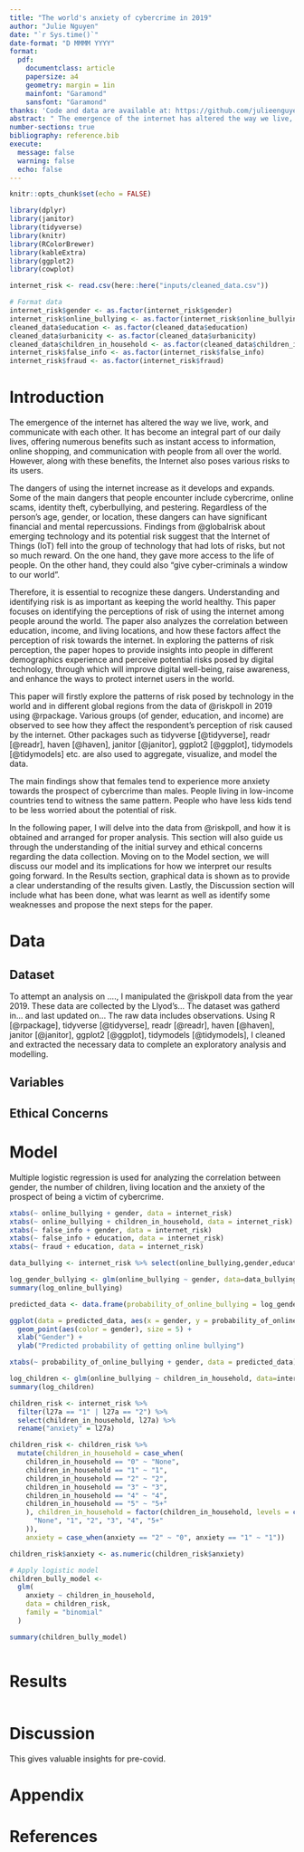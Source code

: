 ```yaml
---
title: "The world's anxiety of cybercrime in 2019"
author: "Julie Nguyen"
date: "`r Sys.time()`"
date-format: "D MMMM YYYY"
format:
  pdf:
    documentclass: article
    papersize: a4
    geometry: margin = 1in
    mainfont: "Garamond"
    sansfont: "Garamond"
thanks: 'Code and data are available at: https://github.com/julieenguyennn/World-Risk-Analysis'
abstract: " The emergence of the internet has altered the way we live, work, and communicate with each other. Despite being a tool to improve life in overall, technology and the internet also pose some potential risks that greatly affect the life of people. This paper aims at identifying the perceptions of risk of using the internet among people around the world by exploring the patterns and the relationship between gender, the number of children, the living location and the pereception of risk towards online bullying. Findings show that females tend to be more worried about experiencing cybercrime than males, people having more children also witness the same pattern. Results also show that gender, the number of children, and the living location affect the anxiety of the prospect of being a victim of cybercrime."
number-sections: true
bibliography: reference.bib
execute: 
  message: false
  warning: false
  echo: false
---
```


```r
knitr::opts_chunk$set(echo = FALSE)

library(dplyr)
library(janitor)
library(tidyverse)
library(knitr)
library(RColorBrewer)
library(kableExtra)
library(ggplot2)
library(cowplot)

internet_risk <- read.csv(here::here("inputs/cleaned_data.csv"))

# Format data
internet_risk$gender <- as.factor(internet_risk$gender)
internet_risk$online_bullying <- as.factor(internet_risk$online_bullying)
cleaned_data$education <- as.factor(cleaned_data$education)
cleaned_data$urbanicity <- as.factor(cleaned_data$urbanicity)
cleaned_data$children_in_household <- as.factor(cleaned_data$children_in_household)
internet_risk$false_info <- as.factor(internet_risk$false_info)
internet_risk$fraud <- as.factor(internet_risk$fraud)
```

# Introduction

The emergence of the internet has altered the way we live, work, and
communicate with each other. It has become an integral part of our daily
lives, offering numerous benefits such as instant access to information,
online shopping, and communication with people from all over the world.
However, along with these benefits, the Internet also poses various
risks to its users.

The dangers of using the internet increase as it develops and expands.
Some of the main dangers that people encounter include cybercrime,
online scams, identity theft, cyberbullying, and pestering. Regardless
of the person's age, gender, or location, these dangers can have
significant financial and mental repercussions. Findings from
@globalrisk about emerging technology and its potential risk suggest
that the Internet of Things (IoT) fell into the group of technology that
had lots of risks, but not so much reward. On the one hand, they gave
more access to the life of people. On the other hand, they could also
"give cyber-criminals a window to our world".

Therefore, it is essential to recognize these dangers. Understanding and
identifying risk is as important as keeping the world healthy. This
paper focuses on identifying the perceptions of risk of using the
internet among people around the world. The paper also analyzes the
correlation between education, income, and living locations, and how
these factors affect the perception of risk towards the internet. In
exploring the patterns of risk perception, the paper hopes to provide
insights into people in different demographics experience and perceive
potential risks posed by digital technology, through which will improve
digital well-being, raise awareness, and enhance the ways to protect
internet users in the world.

This paper will firstly explore the patterns of risk posed by technology
in the world and in different global regions from the data of @riskpoll
in 2019 using @rpackage. Various groups (of gender, education, and
income) are observed to see how they affect the respondent's perception
of risk caused by the internet. Other packages such as tidyverse
[@tidyverse], readr [@readr], haven [@haven], janitor [@janitor],
ggplot2 [@ggplot], tidymodels [@tidymodels] etc. are also used to
aggregate, visualize, and model the data.

The main findings show that females tend to experience more anxiety
towards the prospect of cybercrime than males. People living in
low-income countries tend to witness the same pattern. People who have
less kids tend to be less worried about the potential of risk.

In the following paper, I will delve into the data from @riskpoll, and
how it is obtained and arranged for proper analysis. This section will
also guide us through the understanding of the initial survey and
ethical concerns regarding the data collection. Moving on to the Model
section, we will discuss our model and its implications for how we
interpret our results going forward. In the Results section, graphical
data is shown as to provide a clear understanding of the results given.
Lastly, the Discussion section will include what has been done, what was
learnt as well as identify some weaknesses and propose the next steps
for the paper.

# Data

## Dataset

To attempt an analysis on ...., I manipulated the @riskpoll data from
the year 2019. These data are collected by the Llyod's... The dataset
was gatherd in... and last updated on... The raw data includes
observations. Using R [@rpackage], tidyverse [@tidyverse], readr
[@readr], haven [@haven], janitor [@janitor], ggplot2 [@ggplot],
tidymodels [@tidymodels], I cleaned and extracted the necessary data to
complete an exploratory analysis and modelling.

## Variables

## Ethical Concerns

# Model

Multiple logistic regression is used for analyzing the correlation
between gender, the number of children, living location and the anxiety
of the prospect of being a victim of cybercrime.

```r
xtabs(~ online_bullying + gender, data = internet_risk)
xtabs(~ online_bullying + children_in_household, data = internet_risk)
xtabs(~ false_info + gender, data = internet_risk)
xtabs(~ false_info + education, data = internet_risk)
xtabs(~ fraud + education, data = internet_risk)
```

```r
data_bullying <- internet_risk %>% select(online_bullying,gender,education,urbanicity,children_in_household)

log_gender_bullying <- glm(online_bullying ~ gender, data=data_bullying, family="binomial")
summary(log_online_bullying)

predicted_data <- data.frame(probability_of_online_bullying = log_gender_bullying$fitted.values, gender=data_bullying$gender)

ggplot(data = predicted_data, aes(x = gender, y = probability_of_online_bullying)) +
  geom_point(aes(color = gender), size = 5) +
  xlab("Gender") +
  ylab("Predicted probability of getting online bullying")

xtabs(~ probability_of_online_bullying + gender, data = predicted_data)
```

```r
log_children <- glm(online_bullying ~ children_in_household, data=internet_risk, family="binomial")
summary(log_children)
```

```r
children_risk <- internet_risk %>%
  filter(l27a == "1" | l27a == "2") %>% 
  select(children_in_household, l27a) %>%
  rename("anxiety" = l27a)

children_risk <- children_risk %>%
  mutate(children_in_household = case_when(
    children_in_household == "0" ~ "None",
    children_in_household == "1" ~ "1",
    children_in_household == "2" ~ "2",
    children_in_household == "3" ~ "3",
    children_in_household == "4" ~ "4",
    children_in_household == "5" ~ "5+"
    ), children_in_household = factor(children_in_household, levels = c(
      "None", "1", "2", "3", "4", "5+"
    )),
    anxiety = case_when(anxiety == "2" ~ "0", anxiety == "1" ~ "1"))

children_risk$anxiety <- as.numeric(children_risk$anxiety)

# Apply logistic model
children_bully_model <-
  glm(
    anxiety ~ children_in_household,
    data = children_risk,
    family = "binomial"
  )

summary(children_bully_model)
```

```r

```

# Results

```r

```

# Discussion

This gives valuable insights for pre-covid.

# Appendix

# References
